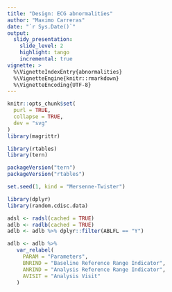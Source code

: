 ```yaml
---
title: "Design: ECG abnormalities"
author: "Maximo Carreras"
date: "`r Sys.Date()`"
output:
  slidy_presentation:
    slide_level: 2 
    highlight: tango
    incremental: true
vignette: >
  %\VignetteIndexEntry{abnormalities}
  %\VignetteEngine{knitr::rmarkdown}
  %\VignetteEncoding{UTF-8}
---
```


```r
knitr::opts_chunk$set(
  purl = TRUE,
  collapse = TRUE,
  dev = "svg"
)
library(magrittr)
```

```r
library(rtables)
library(tern)

packageVersion("tern")
packageVersion("rtables")

set.seed(1, kind = "Mersenne-Twister")

library(dplyr)
library(random.cdisc.data)

```

```r
adsl <- radsl(cached = TRUE)
adlb <- radlb(cached = TRUE)
adlb <- adlb %>% dplyr::filter(ABLFL == "Y")

adlb <- adlb %>%
   var_relabel(
     PARAM = "Parameters",
     BNRIND = "Baseline Reference Range Indicator",
     ANRIND = "Analysis Reference Range Indicator",
     AVISIT = "Analysis Visit"
   )

```

